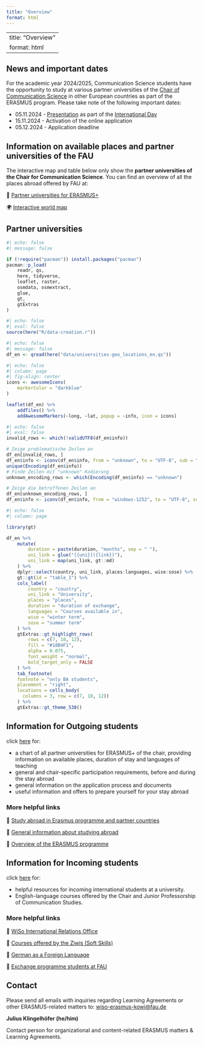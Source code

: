 ```yaml
---
title: "Overview"
format: html
---
```


---
title: "Overview"
format: html
---

## News and important dates

<!-- FIXED Nennung des Termins für die Infoveranstaltung im Department (normalerweise vor Bewerbungstermin). Ggf. Link zu International Day der Fakultät. Optional Hinweis auf RIA Infoveranstaltungen: https://www.fau.de/education/international/wege-ins-ausland/erste-schritte-zum-auslandsaufenthalt/informationsveranstaltungen/   (wird in Kürze aktualisiert) -->

For the academic year 2024/2025, Communication Science students have the opportunity to study at various partner universities of the [Chair of Communication Science](https://www.commsci.rw.fau.eu/) in other European countries as part of the ERASMUS program. Please take note of the following important dates:

-   05.11.2024 - [Presentation](slides/international_day.html) as part of the [International Day](https://www.wiso-international-day.fau.de/)
-   15.11.2024 - Activation of the online application
-   05.12.2024 - Application deadline

::: callout-note
## Information on available places and partner universities of the FAU

The interactive map and table below only show the **partner universities of the Chair for Communication Science**. You can find an overview of all the places abroad offered by FAU at:

🔗 [Partner universities for ERASMUS+](https://www.fau.de/education/international/wege-ins-ausland/studieren-im-ausland/erasmus-studium/erasmus-partnerhochschulen/) 

🌍 [Interactive world map](https://www.fau.eu/education/international/going-abroad/studying-abroad/)
:::

## Partner universities

```r
#| echo: false
#| message: false

if (!require("pacman")) install.packages("pacman")
pacman::p_load(
    readr, qs,
    here, tidyverse, 
    leaflet, raster, 
    osmdata, osmextract,
    glue,
    gt,
    gtExtras
)
```

```r
#| echo: false
#| eval: false
source(here("R/data-creation.r"))
```

```r
#| echo: false
#| message: false
df_en <- qread(here("data/universities-geo_locations_en.qs"))
```

```r
#| echo: false
#| column: page
#| fig-align: center
icons <- awesomeIcons(
    markerColor = "darkblue"
)

leaflet(df_en) %>%
    addTiles() %>% 
    addAwesomeMarkers(~long, ~lat, popup = ~info, icon = icons) 
```

```r
#| echo: false
#| eval: false
invalid_rows <- which(!validUTF8(df_en$info))

# Zeige problematische Zeilen an
df_en[invalid_rows, ]
df_en$info <- iconv(df_en$info, from = "unknown", to = "UTF-8", sub = "byte")
unique(Encoding(df_en$info))
# Finde Zeilen mit "unknown" Kodierung
unknown_encoding_rows <- which(Encoding(df_en$info) == "unknown")

# Zeige die betroffenen Zeilen an
df_en[unknown_encoding_rows, ]
df_en$info <- iconv(df_en$info, from = "windows-1252", to = "UTF-8", sub = "byte")
```

```r
#| echo: false
#| column: page

library(gt)

df_en %>%
    mutate(
        duration = paste(duration, "months", sep = " "),
        uni_link = glue("[{uni}]({link})"),
        uni_link = map(uni_link, gt::md)
    ) %>% 
    dplyr::select(country, uni_link, places:languages, wise:sose) %>% 
    gt::gt(id = "table_1") %>% 
    cols_label(
        country = "country",
        uni_link = "University", 
        places = "places",
        duration = "duration of exchange",
        languages = "Courses available in",
        wise = "winter term",
        sose = "summer term"
    ) %>% 
    gtExtras::gt_highlight_rows(
        rows = c(7, 10, 12),
        fill = "#18B4F1", 
        alpha = 0.075,
        font_weight = "normal",
        bold_target_only = FALSE
    ) %>%
    tab_footnote(
    footnote = "only BA students",
    placement = "right", 
    locations = cells_body(
      columns = 3, row = c(7, 10, 12))
    ) %>% 
    gtExtras::gt_theme_538()

```

## Information for Outgoing students

click [here](outgoing.html) for:

-   a chart of all partner universities for ERASMUS+ of the chair, providing information on available places, duration of stay and languages of teaching
-   general and chair-specific participation requirements, before and during the stay abroad
-   general information on the application process and documents
-   useful information and offers to prepare yourself for your stay abroad

### More helpful links

🔗 [Study abroad in Erasmus programme and partner countries](https://www.fau.eu/education/international/going-abroad/studying-abroad/the-erasmus-programme/)

🔗 [General information about studying abroad](https://ib.wiso.fau.de/en/outgo/)

🔗 [Overview of the ERASMUS programme](https://www.fau.eu/fau/welcome-to-fau/internationalisation/erasmus/)

## Information for Incoming students

click [here](incoming_en.html) for:

-   helpful resources for incoming international students at a university.
-   English-language courses offered by the Chair and Junior Professorship of Communication Studies.

### More helpful links

🔗 [WiSo International Relations Office](https://ib.wiso.fau.de/income/)

🔗 [Courses offered by the Ziwis (Soft Skills)](https://www.ziwis.fau.eu/home/courses/key-qualifications/)

🔗 [German as a Foreign Language](https://sz.fau.eu/department-german/)

🔗 [Exchange programme students at FAU](https://www.fau.eu/education/international/from-abroad/semester-abroad-at-fau/)

## Contact

::: callout-important
Please send all emails with inquiries regarding Learning Agreements or other ERASMUS-related matters to: [wiso-erasmus-kowi\@fau.de](mailto:wiso-erasmus-kowi@fau.de)
:::

**Julius Klingelhöfer (he/him)**

Contact person for organizational and content-related ERASMUS matters & Learning Agreements.